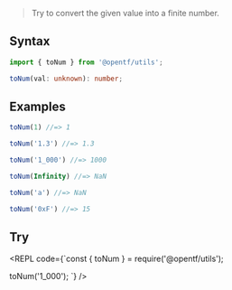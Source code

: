 
> Try to convert the given value into a finite number.

## Syntax

```ts
import { toNum } from '@opentf/utils';

toNum(val: unknown): number;
```

## Examples

```ts
toNum(1) //=> 1

toNum('1.3') //=> 1.3

toNum('1_000') //=> 1000

toNum(Infinity) //=> NaN

toNum('a') //=> NaN

toNum('0xF') //=> 15
```

## Try

<REPL code={`const { toNum } = require('@opentf/utils');

toNum('1_000');
`} />